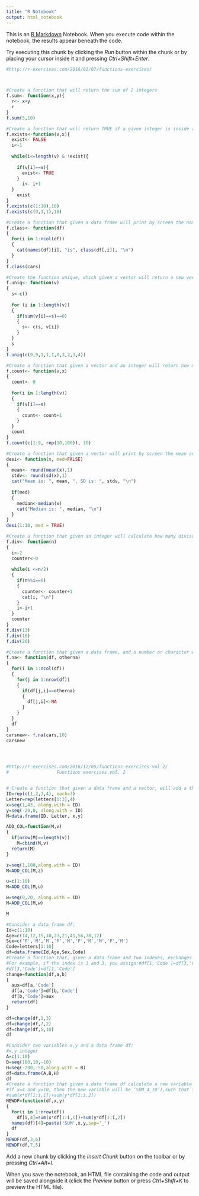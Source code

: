 ```yaml
---
title: "R Notebook"
output: html_notebook
---
```


This is an [R Markdown](http://rmarkdown.rstudio.com) Notebook. When you execute code within the notebook, the results appear beneath the code. 

Try executing this chunk by clicking the *Run* button within the chunk or by placing your cursor inside it and pressing *Ctrl+Shift+Enter*. 

```r
#http://r-exercises.com/2016/02/07/functions-exercises/



#Create a function that will return the sum of 2 integers
f.sum<- function(x,y){
  r<- x+y
  r
}
f.sum(5,10)

#Create a function that will return TRUE if a given integer is inside a vector
f.exists<-function(v,x){
  exist<- FALSE
  i<-1
  
  while(i<=length(v) & !exist){
    
    if(v[i]==x){
      exist<- TRUE
    }
      i<- i+1
  }
    exist
}
f.exists(c(1:10),10)
f.exists(c(9,3,1),10)

#Create a function that given a data frame will print by screen the name of the column and the class of data it contains (e.g. Variable1 is Numeric).
f.class<- function(df)
{
  for(i in 1:ncol(df))
  {
    cat(names(df)[i], "is", class(df[,i]), "\n")
  }
}
f.class(cars)

#Create the function unique, which given a vector will return a new vector with the elements of the first vector with duplicated elements removed
f.uniq<- function(v)
{
  s<-c()
  
  for (i in 1:length(v))
  {
    if(sum(v[i]==s)==0)
    {
      s<- c(s, v[i])
    }
  }
  s
}
f.uniq(c(9,9,1,1,1,0,3,2,3,4))

#Create a function that given a vector and an integer will return how many times the integer appears inside the vector
f.count<- function(v,x)
{
  count<- 0
  
  for(i in 1:length(v))
  {
    if(v[i]==x)
    {
      count<- count+1
    }
  }
  count
}
f.count(c(1:9, rep(10,100)), 10)

#Create a function that given a vector will print by screen the mean and the standard deviation, it will optionally also print the median.
desi<- function(x, med=FALSE)
{
  mean<- round(mean(x),1)
  stdv<- round(sd(x),1)
  cat("Mean is: ", mean, ", SD is: ", stdv, "\n")
  
  if(med)
  {
    median<-median(x)
    cat("Median is: ", median, "\n")
  }
}
desi(1:10, med = TRUE)

#Create a function that given an integer will calculate how many divisors it has (other than 1 and itself). Make the divisors appear by screen.
f.div<- function(n)
{
  i<-2
  counter<-0
  
  while(i <=n/2)
  {
    if(n%%i==0)
    {
      counter<- counter+1
      cat(i, "\n")
    }
    i<-i+1
  }
  counter
}
f.div(13)
f.div(16)
f.div(20)

#Create a function that given a data frame, and a number or character will return the data frame with the character or number changed to NA.
f.na<- function(df, otherna)
{
  for(i in 1:ncol(df))
  {
    for(j in 1:nrow(df))
    {
      if(df[j,i]==otherna)
      {
        df[j,i]<-NA
      }
    }
  }
  df
}
carsnew<- f.na(cars,10)
carsnew




#http://r-exercises.com/2016/12/05/functions-exercises-vol-2/
#                  Functions exercises vol. 2


# Create a function that given a data frame and a vector, will add a the vector (if the vector length match with the rows number of the data frame) as a new variable to the data frame.
ID=rep(c(1,2,3,4), each=3)
Letter=rep(letters[1:3],4)
x=seq(1,43, along.with = ID)
y=seq(-20,0, along.with = ID)
M=data.frame(ID, Letter, x,y)

ADD_COL=function(M,v)
{
  if(nrow(M)==length(v))
    M=cbind(M,v)
  return(M)
}

z=seq(1,100,along.with = ID)
M=ADD_COL(M,z)

u=c(1:10)
M=ADD_COL(M,u)

w=seq(0,20, along.with = ID)
M=ADD_COL(M,w)

M

#Consider a data frame df:
Id=c(1:10)
Age=c(14,12,15,10,23,21,41,56,78,12)
Sex=c('F','M','M','F','M','F','M','M','F','M')
Code=letters[1:10]
df=data.frame(Id,Age,Sex,Code)
#Create a function that, given a data frame and two indexes, exchanges two values of the Code variable with each other. 
#For example, if the index is 1 and 3, you assign:#df[1,'Code']=df[3,'Code']
#df[3,'Code']=df[1,'Code']
change=function(df,a,b)
{
  aux=df[a,'Code']
  df[a,'Code']=df[b,'Code']
  df[b,'Code']=aux
  return(df)
}

df=change(df,1,3)
df=change(df,7,2)
df=change(df,5,10)
df

#Consider two variables x,y and a data frame df:
#x,y integer
A=c(1:10)
B=seq(100,10,-10)
H=seq(-200,-50,along.with = B)
df=data.frame(A,B,H)
df
#Create a function that given a data frame df calculate a new variable ‘SUM_x_y'(If x=2 and y=3, then the new variable will be ‘SUM_2_3’,
#if x=4 and y=10, then the new variable will be ‘SUM_4_10’),such that for each row ‘i’ is equal to:
#sum(x*df[1:i,1])+sum(y*df[1:i,2])
NEWDF=function(df,x,y)
{
  for(i in 1:nrow(df))
    df[i,4]=sum(x*df[1:i,1])+sum(y*df[1:i,2])
  names(df)[4]=paste('SUM',x,y,sep='_')
  df
}
NEWDF(df,3,6)
NEWDF(df,7,5)


```

Add a new chunk by clicking the *Insert Chunk* button on the toolbar or by pressing *Ctrl+Alt+I*.

When you save the notebook, an HTML file containing the code and output will be saved alongside it (click the *Preview* button or press *Ctrl+Shift+K* to preview the HTML file).


